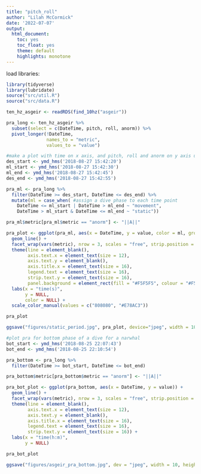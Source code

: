 ```yaml
---
title: "pitch_roll"
author: "Lilah McCormick"
date: '2022-07-07'
output: 
  html_document:
    toc: yes
    toc_float: yes 
    theme: default 
    highlights: monotone
---
```

load libraries: 
```r
library(tidyverse)
library(lubridate)
source("src/util.R")
source("src/data.R")
```

```r
ten_hz_asgeir <- readRDS(find_10hz("asgeir"))
```

```r
pra_long <- ten_hz_asgeir %>% 
  subset(select = c(DateTime, pitch, roll, anorm)) %>% 
  pivot_longer(!DateTime, 
               names_to = "metric", 
               values_to = "value")
```

```r
#make a plot with time on x axis, and pitch, roll and anorm on y axis using facetwrap
des_start <- ymd_hms('2018-08-27 15:42:20')
ml_start <- ymd_hms('2018-08-27 15:42:30')
ml_end <- ymd_hms('2018-08-27 15:42:45')
des_end <- ymd_hms('2018-08-27 15:42:55')

pra_ml <- pra_long %>% 
  filter(DateTime >= des_start, DateTime <= des_end) %>% 
  mutate(ml = case_when( #assign a dive phase to each time point 
    DateTime <= ml_start | DateTime > ml_end ~ "movement",
    DateTime > ml_start & DateTime <= ml_end ~ "static"))

pra_ml$metric[pra_ml$metric == "anorm"] <- "||A||"

pra_plot <- ggplot(pra_ml, aes(x = DateTime, y = value, color = ml, group = 1)) +
  geom_line() +
  facet_wrap(vars(metric), nrow = 3, scales = "free", strip.position = "left") +
  theme(line = element_blank(),
        axis.text.x = element_text(size = 12),
        axis.text.y = element_blank(),
        axis.title.x = element_text(size = 16),
        legend.text = element_text(size = 16),
        strip.text.y = element_text(size = 16),
        panel.background = element_rect(fill = "#F5F5F5", colour = "#F5F5F5")) +
  labs(x = "time(s)",
       y = NULL,
       color = NULL) +
  scale_color_manual(values = c("808080", "#E78AC3"))

pra_plot

ggsave("figures/static_period.jpg", pra_plot, device="jpeg", width = 10, height = 7)
```


```r
#plot pra for bottom phase of a dive for a narwhal 
bot_start <- ymd_hms('2018-08-25 22:07:43') 
bot_end <- ymd_hms('2018-08-25 22:10:54')

pra_bottom <- pra_long %>% 
  filter(DateTime >= bot_start, DateTime <= bot_end)

pra_bottom$metric[pra_bottom$metric == "anorm"] <- "||A||"

pra_bot_plot <- ggplot(pra_bottom, aes(x = DateTime, y = value)) +
  geom_line() +
  facet_wrap(vars(metric), nrow = 3, scales = "free", strip.position = "left") +
  theme(line = element_blank(), 
        axis.text.x = element_text(size = 12),
        axis.text.y = element_blank(),
        axis.title.x = element_text(size = 16),
        legend.text = element_text(size = 16),
        strip.text.y = element_text(size = 16)) +
  labs(x = "time(h:m)", 
       y = NULL) 

pra_bot_plot

ggsave("figures/asgeir_pra_bottom.jpg", dev = "jpeg", width = 10, height = 7)

```


